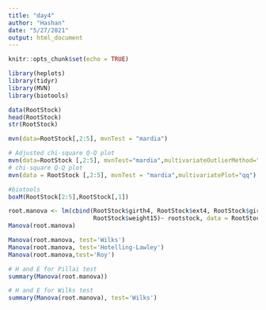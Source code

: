 ```yaml
---
title: "day4"
author: "Hashan"
date: "5/27/2021"
output: html_document
---
```


```r
knitr::opts_chunk$set(echo = TRUE)
```

```r
library(heplots)
library(tidyr)
library(MVN)
library(biotools)
```

```r
data(RootStock)
head(RootStock)
str(RootStock)
```
```r
mvn(data=RootStock[,2:5], mvnTest = "mardia")
```

```r
# Adjusted chi-square Q-Q plot
mvn(data=RootStock [,2:5], mvnTest="mardia",multivariateOutlierMethod="adj")
# chi-square Q-Q plot
mvn(data = RootStock [,2:5], mvnTest = "mardia",multivariatePlot="qq")
```
```r
#biotools
boxM(RootStock[2:5],RootStock[,1])
```
```r
root.manova <- lm(cbind(RootStock$girth4, RootStock$ext4, RootStock$girth15,
                        RootStock$weight15)~ rootstock, data = RootStock)
Manova(root.manova)
```
```r
Manova(root.manova, test='Wilks')
Manova(root.manova, test='Hotelling-Lawley')
Manova(root.manova,test='Roy')

```

```r
# H and E for Pillai test
summary(Manova(root.manova))

# H and E for Wilks test
summary(Manova(root.manova), test='Wilks')
```

